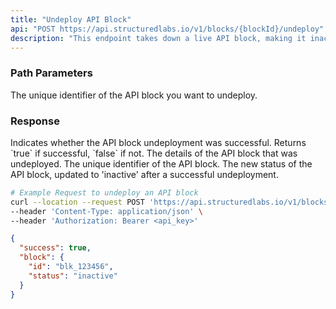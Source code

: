 ```yaml
---
title: "Undeploy API Block"
api: "POST https://api.structuredlabs.io/v1/blocks/{blockId}/undeploy"
description: "This endpoint takes down a live API block, making it inactive."
---
```


### Path Parameters

<ParamField path="blockId" type="string">
  The unique identifier of the API block you want to undeploy.
</ParamField>

### Response

<ResponseField name="success" type="boolean">
  Indicates whether the API block undeployment was successful. Returns `true` if successful, `false` if not.
</ResponseField>
<ResponseField name="block" type="object">
The details of the API block that was undeployed.

<Expandable title="Toggle object">
<ResponseField name="id" type="string">
  The unique identifier of the API block.
</ResponseField>
<ResponseField name="status" type="string">
  The new status of the API block, updated to 'inactive' after a successful undeployment.
</ResponseField>
</Expandable>
</ResponseField>

<RequestExample>

```bash Example Request
# Example Request to undeploy an API block
curl --location --request POST 'https://api.structuredlabs.io/v1/blocks/{blockId}/undeploy' \
--header 'Content-Type: application/json' \
--header 'Authorization: Bearer <api_key>'
```

</RequestExample>

<ResponseExample>

```json Response
{
  "success": true,
  "block": {
    "id": "blk_123456",
    "status": "inactive"
  }
}
```

</ResponseExample>
